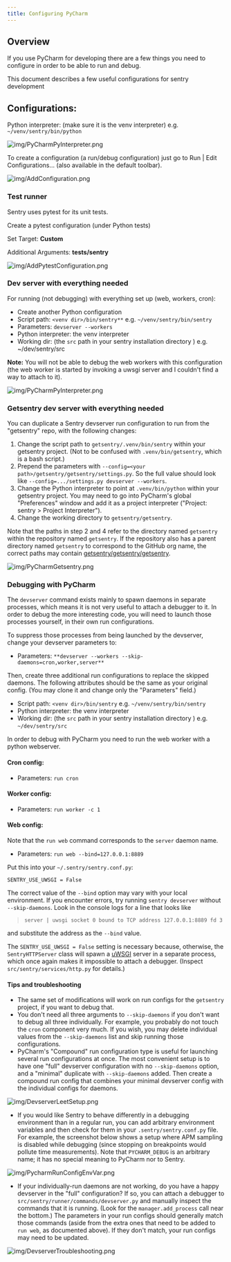 ```yaml
---
title: Configuring PyCharm
---
```


## Overview

If you use PyCharm for developing there are a few things you need to configure in order to be able to run and debug.

This document describes a few useful configurations for sentry development

## Configurations:

Python interpreter: (make sure it is the venv interpreter) e.g. `~/venv/sentry/bin/python`

![img/PyCharmPyInterpreter.png](img/PyCharmPyInterpreter.png)

To create a configuration (a run/debug configuration) just go to Run | Edit Configurations... (also available in the default toolbar).

![img/AddConfiguration.png](img/AddConfiguration.png)

### Test runner

Sentry uses pytest for its unit tests.

Create a pytest configuration (under Python tests)

Set Target: **Custom**

Additional Arguments: **tests/sentry**

![img/AddPytestConfiguration.png](img/AddPytestConfiguration.png)

### Dev server with everything needed

For running (not debugging) with everything set up (web, workers, cron):

- Create another Python configuration
- Script path: `<venv dir>/bin/sentry**` e.g. `~/venv/sentry/bin/sentry`
- Parameters: `devserver --workers`
- Python interpreter: the venv interpreter
- Working dir: (the `src` path in your sentry installation directory ) e.g. ~/dev/sentry/src

**Note:** You will not be able to debug the web workers with this configuration (the web worker is started by invoking a uwsgi server and I couldn't find a way to attach to it).

![img/PyCharmPyInterpreter.png](img/PyCharmPyInterpreter.png)

### Getsentry dev server with everything needed

You can duplicate a Sentry devserver run configuration to run from the "getsentry" repo, with the following changes:

1. Change the script path to `getsentry/.venv/bin/sentry` within your getsentry project. (Not to be confused with `.venv/bin/getsentry`, which is a bash script.)
2. Prepend the parameters with `--config=<your path>/getsentry/getsentry/settings.py`. So the full value should look like `--config=.../settings.py devserver --workers`.
3. Change the Python interpreter to point at `.venv/bin/python` within your getsentry project. You may need to go into PyCharm's global "Preferences" window and add it as a project interpreter ("Project: sentry > Project Interpreter").
4. Change the working directory to `getsentry/getsentry`.

Note that the paths in step 2 and 4 refer to the directory named `getsentry` within the repository named `getsentry`. If the repository also has a parent directory named `getsentry` to correspond to the GitHub org name, the correct paths may contain [getsentry/getsentry/getsentry](https://en.wikipedia.org/wiki/Semantic_satiation).

![img/PyCharmGetsentry.png](img/PyCharmGetsentry.png)

### Debugging with PyCharm

The `devserver` command exists mainly to spawn daemons in separate processes, which means it is not very useful to attach a debugger to it. In order to debug the more interesting code, you will need to launch those processes yourself, in their own run configurations.

To suppress those processes from being launched by the devserver, change your devserver parameters to:

- Parameters: `**devserver --workers --skip-daemons=cron,worker,server**`

Then, create three additional run configurations to replace the skipped daemons. The following attributes should be the same as your original config. (You may clone it and change only the "Parameters" field.)

- Script path: `<venv dir>/bin/sentry` e.g. `~/venv/sentry/bin/sentry`
- Python interpreter: the venv interpreter
- Working dir: (the `src` path in your sentry installation directory ) e.g. `~/dev/sentry/src`

In order to debug with PyCharm you need to run the web worker with a python webserver.

#### Cron config:

- Parameters:  `run cron`

#### Worker config:

- Parameters: `run worker -c 1`

#### Web config:

Note that the `run web` command corresponds to the `server` daemon name.

- Parameters: `run web --bind=127.0.0.1:8889`

Put this into your `~/.sentry/sentry.conf.py`:

```
SENTRY_USE_UWSGI = False
```

The correct value of the `--bind` option may vary with your local environment. If you encounter errors, try running `sentry devserver` without `--skip-daemons`. Look in the console logs for a line that looks like

> `server | uwsgi socket 0 bound to TCP address 127.0.0.1:8889 fd 3`

and substitute the address as the `--bind` value.

The `SENTRY_USE_UWSGI = False` setting is necessary because, otherwise, the `SentryHTTPServer` class will spawn a [uWSGI](https://uwsgi-docs.readthedocs.io/) server in a separate process, which once again makes it impossible to attach a debugger. (Inspect `src/sentry/services/http.py` for details.)

#### Tips and troubleshooting

- The same set of modifications will work on run configs for the `getsentry` project, if you want to debug that.
- You don't need all three arguments to `--skip-daemons` if you don't want to debug all three individually. For example, you probably do not touch the `cron` component very much. If you wish, you may delete individual values from the `--skip-daemons` list and skip running those configurations.
- PyCharm's "Compound" run configuration type is useful for launching several run configurations at once. The most convenient setup is to have one "full" devserver configuration with no `--skip-daemons` option, and a "minimal" duplicate with `--skip-daemons` added. Then create a compound run config that combines your minimal devserver config with the individual configs for daemons.

![img/DevserverLeetSetup.png](img/DevserverLeetSetup.png)

- If you would like Sentry to behave differently in a debugging environment than in a regular run, you can add arbitrary environment variables and then check for them in your `.sentry/sentry.conf.py` file. For example, the screenshot below shows a setup where APM sampling is disabled while debugging (since stopping on breakpoints would pollute time measurements). Note that `PYCHARM_DEBUG` is an arbitrary name; it has no special meaning to PyCharm nor to Sentry.

![img/PycharmRunConfigEnvVar.png](img/PycharmRunConfigEnvVar.png)

- If your individually-run daemons are not working, do you have a happy devserver in the "full" configuration? If so, you can attach a debugger to `src/sentry/runner/commands/devserver.py` and manually inspect the commands that it is running. (Look for the `manager.add_process` call near the bottom.) The parameters in your run configs should generally match those commands (aside from the extra ones that need to be added to `run web`, as documented above). If they don't match, your run configs may need to be updated.

![img/DevserverTroubleshooting.png](img/DevserverTroubleshooting.png)
